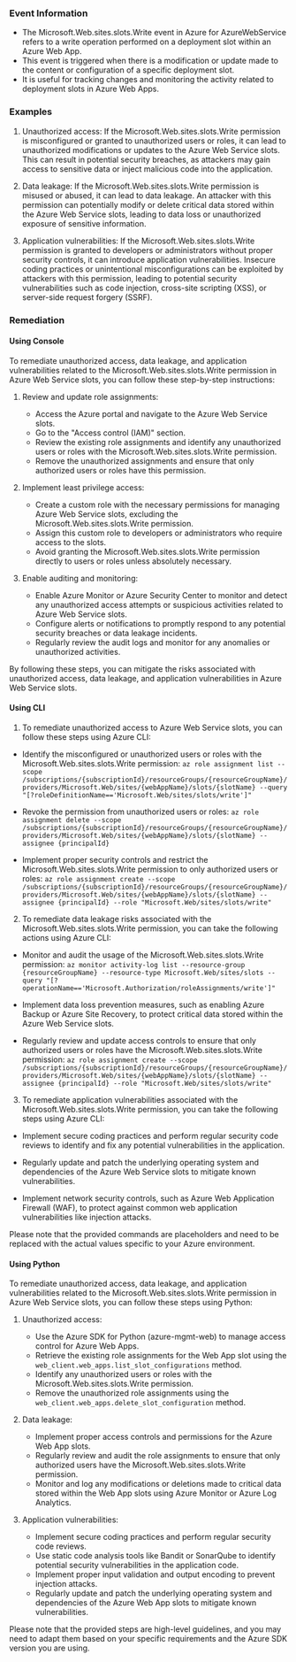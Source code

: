 
### Event Information

- The Microsoft.Web.sites.slots.Write event in Azure for AzureWebService refers to a write operation performed on a deployment slot within an Azure Web App.
- This event is triggered when there is a modification or update made to the content or configuration of a specific deployment slot.
- It is useful for tracking changes and monitoring the activity related to deployment slots in Azure Web Apps.


### Examples

1. Unauthorized access: If the Microsoft.Web.sites.slots.Write permission is misconfigured or granted to unauthorized users or roles, it can lead to unauthorized modifications or updates to the Azure Web Service slots. This can result in potential security breaches, as attackers may gain access to sensitive data or inject malicious code into the application.

2. Data leakage: If the Microsoft.Web.sites.slots.Write permission is misused or abused, it can lead to data leakage. An attacker with this permission can potentially modify or delete critical data stored within the Azure Web Service slots, leading to data loss or unauthorized exposure of sensitive information.

3. Application vulnerabilities: If the Microsoft.Web.sites.slots.Write permission is granted to developers or administrators without proper security controls, it can introduce application vulnerabilities. Insecure coding practices or unintentional misconfigurations can be exploited by attackers with this permission, leading to potential security vulnerabilities such as code injection, cross-site scripting (XSS), or server-side request forgery (SSRF).

### Remediation

#### Using Console

To remediate unauthorized access, data leakage, and application vulnerabilities related to the Microsoft.Web.sites.slots.Write permission in Azure Web Service slots, you can follow these step-by-step instructions:

1. Review and update role assignments:
   - Access the Azure portal and navigate to the Azure Web Service slots.
   - Go to the "Access control (IAM)" section.
   - Review the existing role assignments and identify any unauthorized users or roles with the Microsoft.Web.sites.slots.Write permission.
   - Remove the unauthorized assignments and ensure that only authorized users or roles have this permission.

2. Implement least privilege access:
   - Create a custom role with the necessary permissions for managing Azure Web Service slots, excluding the Microsoft.Web.sites.slots.Write permission.
   - Assign this custom role to developers or administrators who require access to the slots.
   - Avoid granting the Microsoft.Web.sites.slots.Write permission directly to users or roles unless absolutely necessary.

3. Enable auditing and monitoring:
   - Enable Azure Monitor or Azure Security Center to monitor and detect any unauthorized access attempts or suspicious activities related to Azure Web Service slots.
   - Configure alerts or notifications to promptly respond to any potential security breaches or data leakage incidents.
   - Regularly review the audit logs and monitor for any anomalies or unauthorized activities.

By following these steps, you can mitigate the risks associated with unauthorized access, data leakage, and application vulnerabilities in Azure Web Service slots.

#### Using CLI

1. To remediate unauthorized access to Azure Web Service slots, you can follow these steps using Azure CLI:

- Identify the misconfigured or unauthorized users or roles with the Microsoft.Web.sites.slots.Write permission:
  `az role assignment list --scope /subscriptions/{subscriptionId}/resourceGroups/{resourceGroupName}/providers/Microsoft.Web/sites/{webAppName}/slots/{slotName} --query "[?roleDefinitionName=='Microsoft.Web/sites/slots/write']"`

- Revoke the permission from unauthorized users or roles:
  `az role assignment delete --scope /subscriptions/{subscriptionId}/resourceGroups/{resourceGroupName}/providers/Microsoft.Web/sites/{webAppName}/slots/{slotName} --assignee {principalId}`

- Implement proper security controls and restrict the Microsoft.Web.sites.slots.Write permission to only authorized users or roles:
  `az role assignment create --scope /subscriptions/{subscriptionId}/resourceGroups/{resourceGroupName}/providers/Microsoft.Web/sites/{webAppName}/slots/{slotName} --assignee {principalId} --role "Microsoft.Web/sites/slots/write"`

2. To remediate data leakage risks associated with the Microsoft.Web.sites.slots.Write permission, you can take the following actions using Azure CLI:

- Monitor and audit the usage of the Microsoft.Web.sites.slots.Write permission:
  `az monitor activity-log list --resource-group {resourceGroupName} --resource-type Microsoft.Web/sites/slots --query "[?operationName=='Microsoft.Authorization/roleAssignments/write']"`

- Implement data loss prevention measures, such as enabling Azure Backup or Azure Site Recovery, to protect critical data stored within the Azure Web Service slots.

- Regularly review and update access controls to ensure that only authorized users or roles have the Microsoft.Web.sites.slots.Write permission:
  `az role assignment create --scope /subscriptions/{subscriptionId}/resourceGroups/{resourceGroupName}/providers/Microsoft.Web/sites/{webAppName}/slots/{slotName} --assignee {principalId} --role "Microsoft.Web/sites/slots/write"`

3. To remediate application vulnerabilities associated with the Microsoft.Web.sites.slots.Write permission, you can take the following steps using Azure CLI:

- Implement secure coding practices and perform regular security code reviews to identify and fix any potential vulnerabilities in the application.

- Regularly update and patch the underlying operating system and dependencies of the Azure Web Service slots to mitigate known vulnerabilities.

- Implement network security controls, such as Azure Web Application Firewall (WAF), to protect against common web application vulnerabilities like injection attacks.

Please note that the provided commands are placeholders and need to be replaced with the actual values specific to your Azure environment.

#### Using Python

To remediate unauthorized access, data leakage, and application vulnerabilities related to the Microsoft.Web.sites.slots.Write permission in Azure Web Service slots, you can follow these steps using Python:

1. Unauthorized access:
   - Use the Azure SDK for Python (azure-mgmt-web) to manage access control for Azure Web Apps.
   - Retrieve the existing role assignments for the Web App slot using the `web_client.web_apps.list_slot_configurations` method.
   - Identify any unauthorized users or roles with the Microsoft.Web.sites.slots.Write permission.
   - Remove the unauthorized role assignments using the `web_client.web_apps.delete_slot_configuration` method.

2. Data leakage:
   - Implement proper access controls and permissions for the Azure Web App slots.
   - Regularly review and audit the role assignments to ensure that only authorized users have the Microsoft.Web.sites.slots.Write permission.
   - Monitor and log any modifications or deletions made to critical data stored within the Web App slots using Azure Monitor or Azure Log Analytics.

3. Application vulnerabilities:
   - Implement secure coding practices and perform regular security code reviews.
   - Use static code analysis tools like Bandit or SonarQube to identify potential security vulnerabilities in the application code.
   - Implement proper input validation and output encoding to prevent injection attacks.
   - Regularly update and patch the underlying operating system and dependencies of the Azure Web App slots to mitigate known vulnerabilities.

Please note that the provided steps are high-level guidelines, and you may need to adapt them based on your specific requirements and the Azure SDK version you are using.

